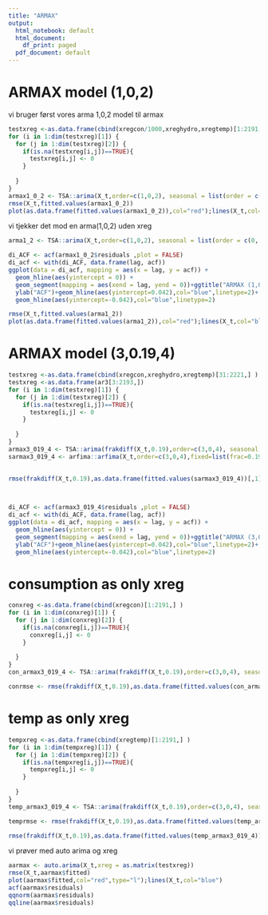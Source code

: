 ```yaml
---
title: "ARMAX"
output:
  html_notebook: default
  html_document:
    df_print: paged
  pdf_document: default
---
```


# ARMAX model (1,0,2)####

vi bruger først vores arma 1,0,2 model til armax
```r

testxreg <-as.data.frame(cbind(xregcon/1000,xreghydro,xregtemp)[1:2191,] )
for (i in 1:dim(testxreg)[1]) {
  for (j in 1:dim(testxreg)[2]) {
    if(is.na(testxreg[i,j])==TRUE){
      testxreg[i,j] <- 0
    }
   
  }
}
armax1_0_2 <- TSA::arima(X_t,order=c(1,0,2), seasonal = list(order = c(0, 0, 0)),xreg = testxreg, include.mean = F)
rmse(X_t,fitted.values(armax1_0_2))
plot(as.data.frame(fitted.values(armax1_0_2)),col="red");lines(X_t,col="blue")
```

vi tjekker det mod en arma(1,0,2) uden xreg

```r



arma1_2 <- TSA::arima(X_t,order=c(1,0,2), seasonal = list(order = c(0, 0, 0)), include.mean = F)

di_ACF <- acf(armax1_0_2$residuals ,plot = FALSE)
di_acf <- with(di_ACF, data.frame(lag, acf))
ggplot(data = di_acf, mapping = aes(x = lag, y = acf)) +
  geom_hline(aes(yintercept = 0)) +
  geom_segment(mapping = aes(xend = lag, yend = 0))+ggtitle("ARMAX (1,0,2)")+
  ylab("ACF")+geom_hline(aes(yintercept=0.042),col="blue",linetype=2)+
  geom_hline(aes(yintercept=-0.042),col="blue",linetype=2)

rmse(X_t,fitted.values(arma1_2))
plot(as.data.frame(fitted.values(arma1_2)),col="red");lines(X_t,col="blue")
```

# ARMAX model (3,0.19,4)####

```r

testxreg <-as.data.frame(cbind(xregcon,xreghydro,xregtemp)[31:2221,] )
testxreg <-as.data.frame(ar3[3:2193,])
for (i in 1:dim(testxreg)[1]) {
  for (j in 1:dim(testxreg)[2]) {
    if(is.na(testxreg[i,j])==TRUE){
      testxreg[i,j] <- 0
    }
    
  }
}
armax3_019_4 <- TSA::arima(frakdiff(X_t,0.19),order=c(3,0,4), seasonal = list(order = c(0, 0, 0)),xreg <- testxreg, include.mean = F)
sarmax3_019_4 <- arfima::arfima(X_t,order=c(3,0,4),fixed=list(frac=0.19),xreg = testxreg,dmean = F,itmean = F)

  
rmse(frakdiff(X_t,0.19),as.data.frame(fitted.values(sarmax3_019_4))[,1])


  
di_ACF <- acf(armax3_019_4$residuals ,plot = FALSE)
di_acf <- with(di_ACF, data.frame(lag, acf))
ggplot(data = di_acf, mapping = aes(x = lag, y = acf)) +
  geom_hline(aes(yintercept = 0)) +
  geom_segment(mapping = aes(xend = lag, yend = 0))+ggtitle("ARMAX (3,0.19,4)")+
  ylab("ACF")+geom_hline(aes(yintercept=0.042),col="blue",linetype=2)+
  geom_hline(aes(yintercept=-0.042),col="blue",linetype=2)
```

# consumption as only xreg  #######
```r

conxreg <-as.data.frame(cbind(xregcon)[1:2191,] )
for (i in 1:dim(conxreg)[1]) {
  for (j in 1:dim(conxreg)[2]) {
    if(is.na(conxreg[i,j])==TRUE){
      conxreg[i,j] <- 0
    }
    
  }
}
con_armax3_019_4 <- TSA::arima(frakdiff(X_t,0.19),order=c(3,0,4), seasonal = list(order = c(0, 0, 0)),xreg <- conxreg, include.mean = F)

conrmse <- rmse(frakdiff(X_t,0.19),as.data.frame(fitted.values(con_armax3_019_4))[,1])
```

# temp as only xreg ######### 
```r
tempxreg <-as.data.frame(cbind(xregtemp)[1:2191,] )
for (i in 1:dim(tempxreg)[1]) {
  for (j in 1:dim(tempxreg)[2]) {
    if(is.na(tempxreg[i,j])==TRUE){
      tempxreg[i,j] <- 0
    }
    
  }
}
temp_armax3_019_4 <- TSA::arima(frakdiff(X_t,0.19),order=c(3,0,4), seasonal = list(order = c(0, 0, 0)),xreg <- tempxreg, include.mean = F)

temprmse <- rmse(frakdiff(X_t,0.19),as.data.frame(fitted.values(temp_armax3_019_4))[,1])

rmse(frakdiff(X_t,0.19),as.data.frame(fitted.values(temp_armax3_019_4))[,1])
```



vi prøver med auto arima og xreg
```r
aarmax <- auto.arima(X_t,xreg = as.matrix(testxreg))
rmse(X_t,aarmax$fitted)
plot(aarmax$fitted,col="red",type="l");lines(X_t,col="blue")
acf(aarmax$residuals)
qqnorm(aarmax$residuals)
qqline(aarmax$residuals)


```

 


